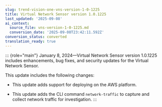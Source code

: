 ```yaml
---
slug: trend-vision-one-vns-version-1-0-1225
title: Virtual Network Sensor version 1.0.1225
last_updated: '2025-09-08'
ai_context:
  source_file: vns-version-1-0-1225.md
  conversion_date: '2025-09-08T23:42:11.592Z'
conversion_status: converted
translation_ready: true
---
```


::: {role="main"}
January 8, 2024—Virtual Network Sensor version 1.0.1225 includes enhancements, bug fixes, and security updates for the Virtual Network Sensor.

This update includes the following changes:

- This update adds support for deploying on the AWS platform.

- This update adds the CLI command `network-traffic` to capture and collect network traffic for investigation.
:::
